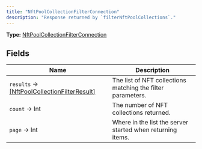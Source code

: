 ```yaml
---
title: "NftPoolCollectionFilterConnection"
description: "Response returned by `filterNftPoolCollections`."
---
```


**Type:** [NftPoolCollectionFilterConnection](/api-reference/types/nftpoolcollectionfilterconnection)

## Fields

| Name | Description |
|------|-------------|
| `results` → [[NftPoolCollectionFilterResult]](/api-reference/types/nftpoolcollectionfilterresult) | The list of NFT collections matching the filter parameters. |
| `count` → Int | The number of NFT collections returned. |
| `page` → Int | Where in the list the server started when returning items. |

